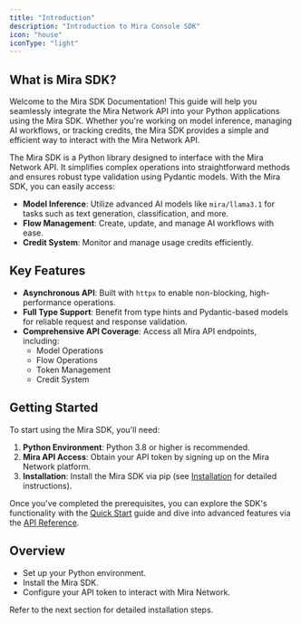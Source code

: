 ```yaml
---
title: "Introduction"
description: "Introduction to Mira Console SDK"
icon: "house"
iconType: "light"
---
```


## What is Mira SDK?

Welcome to the Mira SDK Documentation! This guide will help you seamlessly integrate the Mira Network API into your Python applications using the Mira SDK. Whether you're working on model inference, managing AI workflows, or tracking credits, the Mira SDK provides a simple and efficient way to interact with the Mira Network API.

The Mira SDK is a Python library designed to interface with the Mira Network API. It simplifies complex operations into straightforward methods and ensures robust type validation using Pydantic models. With the Mira SDK, you can easily access:

- **Model Inference**: Utilize advanced AI models like `mira/llama3.1` for tasks such as text generation, classification, and more.
- **Flow Management**: Create, update, and manage AI workflows with ease.
- **Credit System**: Monitor and manage usage credits efficiently.

## Key Features

- **Asynchronous API**: Built with `httpx` to enable non-blocking, high-performance operations.
- **Full Type Support**: Benefit from type hints and Pydantic-based models for reliable request and response validation.
- **Comprehensive API Coverage**: Access all Mira API endpoints, including:
  - Model Operations
  - Flow Operations
  - Token Management
  - Credit System

## Getting Started

To start using the Mira SDK, you'll need:

1. **Python Environment**: Python 3.8 or higher is recommended.
2. **Mira API Access**: Obtain your API token by signing up on the Mira Network platform.
3. **Installation**: Install the Mira SDK via pip (see [Installation](/documentation/get-started/installation) for detailed instructions).

Once you've completed the prerequisites, you can explore the SDK's functionality with the [Quick Start](#) guide and dive into advanced features via the [API Reference](#).

## Overview

- Set up your Python environment.
- Install the Mira SDK.
- Configure your API token to interact with Mira Network.

Refer to the next section for detailed installation steps.
